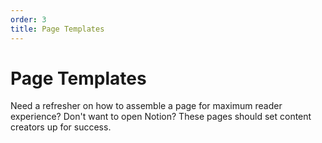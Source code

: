 ```yaml
---
order: 3
title: Page Templates
---
```

# Page Templates

Need a refresher on how to assemble a page for maximum reader experience? Don't want to open Notion? These pages should set content creators up for success. 